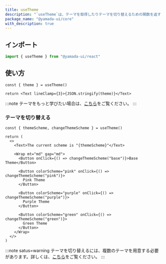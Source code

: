 ```yaml
---
title: useTheme
description: "`useTheme`は、テーマを取得したりテーマを切り替えるための関数を返すカスタムフックです。"
package_name: "@yamada-ui/core"
with_description: true
---
```


## インポート

```ts
import { useTheme } from "@yamada-ui/react"
```

## 使い方

```tsx functional=true
const { theme } = useTheme()

return <Text lineClamp={3}>{JSON.stringify(theme)}</Text>
```

:::note
テーマをもっと学びたい場合は、[こちら](/styled-system/theming)をご覧ください。
:::

### テーマを切り替える

```tsx functional=true
const { themeScheme, changeThemeScheme } = useTheme()

return (
  <>
    <Text>The current scheme is "{themeScheme}"</Text>

    <Wrap mt="md" gap="md">
      <Button onClick={() => changeThemeScheme("base")}>Base Theme</Button>

      <Button colorScheme="pink" onClick={() => changeThemeScheme("pink")}>
        Pink Theme
      </Button>

      <Button colorScheme="purple" onClick={() => changeThemeScheme("purple")}>
        Purple Theme
      </Button>

      <Button colorScheme="green" onClick={() => changeThemeScheme("green")}>
        Green Theme
      </Button>
    </Wrap>
  </>
)
```

:::note satus=warning
テーマを切り替えるには、複数のテーマを用意する必要があります。詳しくは、[こちら](/styled-system/theming/switch-theme)をご覧ください。
:::
